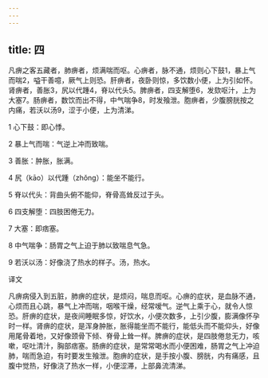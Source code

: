 ```yaml
---
---
---
```

title: 四
---




凡痹之客五藏者，肺痹者，烦满喘而呕。心痹者，脉不通，烦则心下鼓1，暴上气而喘2，嗌干善噫，厥气上则恐。肝痹者，夜卧则惊，多饮数小便，上为引如怀。肾痹者，善胀3，尻以代踵4，脊以代头5。脾痹者，四支解堕6，发欬呕汁，上为大塞7。肠痹者，数饮而出不得，中气喘争8，时发飱泄。胞痹者，少腹膀胱按之内痛，若沃以汤9，涩于小便，上为清涕。

1 心下鼓：即心悸。

2 暴上气而喘：气逆上冲而致喘。

3 善胀：肿胀，胀满。

4 尻（kāo）以代踵（zhǒnɡ）：能坐不能行。

5 脊以代头：背曲头俯不能仰，脊骨高耸反过于头。

6 四支解堕：四肢困倦无力。

7 大塞：即痞塞。

8 中气喘争：肠胃之气上迫于肺以致喘息气急。

9 若沃以汤：好像浇了热水的样子。汤，热水。

译文

凡痹病侵入到五脏，肺痹的症状，是烦闷，喘息而呕。心痹的症状，是血脉不通，心烦而且心跳，暴气上冲而喘，咽喉干燥，经常嗳气。逆气上乘于心，就令人惊恐。肝痹的症状，是夜间睡眠多惊，好饮水，小便次数多，上引少腹，膨满像怀孕时一样。肾痹的症状，是浑身肿胀，胀得能坐而不能行，能低头而不能仰头，好像用尾骨着地，又好像颈骨下倾、脊骨上耸一样。脾痹的症状，是四肢倦怠无力，咳嗽，呕吐清汁，胸部痞塞。肠痹的症状，是常常喝水而小便困难，肠胃之气上冲迫肺，喘而急迫，有时要发生飱泄。胞痹的症状，是手按小腹、膀胱，内有痛感，且腹中觉热，好像浇了热水一样，小便涩滞，上部鼻流清涕。